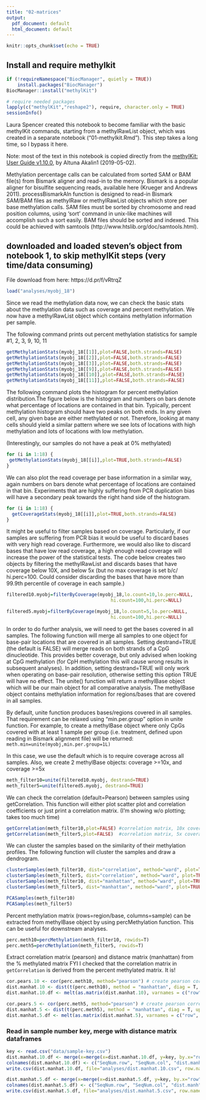 ```yaml
---
title: "02-matrices"
output:
  pdf_document: default
  html_document: default
---
```


```r
knitr::opts_chunk$set(echo = TRUE)
```

## Install and require methylkit 
```r
if (!requireNamespace("BiocManager", quietly = TRUE))
    install.packages("BiocManager")
BiocManager::install("methylKit")

# require needed packages 
lapply(c("methylKit","reshape2"), require, character.only = TRUE)
sessionInfo()
```

Laura Spencer created this notebook to become familiar with the basic methylKit commands, starting from a methylRawList object, which was created in a separate notebook ("01-methylkit.Rmd"). This step takes a long time, so I bypass it here. 

Note: most of the text in this notebook is copied directly from the [methylKit: User Guide v1.10.0
](https://bioconductor.org/packages/release/bioc/vignettes/methylKit/inst/doc/methylKit.html), by Altuna Akalin1 (2019-05-02).

Methylation percentage calls can be calculated from sorted SAM or BAM file(s) from Bismark aligner and read-in to the memory. Bismark is a popular aligner for bisulfite sequencing reads, available here (Krueger and Andrews 2011).  processBismarkAln function is designed to read-in Bismark SAM/BAM files as methylRaw or methylRawList objects which store per base methylation calls. SAM files must be sorted by chromosome and read position columns, using ‘sort’ command in unix-like machines will accomplish such a sort easily. BAM files should be sorted and indexed. This could be achieved with samtools (http://www.htslib.org/doc/samtools.html).

## downloaded and loaded steven's object from notebook 1, to skip methylKit steps (very time/data consuming)

File download from here: https://d.pr/f/vRtrqZ

```r
load("analyses/myobj_18")
```

Since we read the methylation data now, we can check the basic stats about the methylation data such as coverage and percent methylation. We now have a methylRawList object which contains methylation information per sample. 

The following command prints out percent methylation statistics for sample #1, 2, 3, 9, 10, 11

```r
getMethylationStats(myobj_18[[1]],plot=FALSE,both.strands=FALSE)
getMethylationStats(myobj_18[[2]],plot=FALSE,both.strands=FALSE)
getMethylationStats(myobj_18[[3]],plot=FALSE,both.strands=FALSE)
getMethylationStats(myobj_18[[9]],plot=FALSE,both.strands=FALSE)
getMethylationStats(myobj_18[[10]],plot=FALSE,both.strands=FALSE)
getMethylationStats(myobj_18[[11]],plot=FALSE,both.strands=FALSE)
```

The following command plots the histogram for percent methylation distribution.The figure below is the histogram and numbers on bars denote what percentage of locations are contained in that bin. Typically, percent methylation histogram should have two peaks on both ends. In any given cell, any given base are either methylated or not. Therefore, looking at many cells should yield a similar pattern where we see lots of locations with high methylation and lots of locations with low methylation.

(Interestingly, our samples do not have a peak at 0% methylated)

```r
for (i in 1:18) {
 getMethylationStats(myobj_18[[i]],plot=TRUE,both.strands=FALSE) 
}
```

We can also plot the read coverage per base information in a similar way, again numbers on bars denote what percentage of locations are contained in that bin. Experiments that are highly suffering from PCR duplication bias will have a secondary peak towards the right hand side of the histogram.

```r
for (i in 1:18) {
  getCoverageStats(myobj_18[[i]],plot=TRUE,both.strands=FALSE)
}
```

It might be useful to filter samples based on coverage. Particularly, if our samples are suffering from PCR bias it would be useful to discard bases with very high read coverage. Furthermore, we would also like to discard bases that have low read coverage, a high enough read coverage will increase the power of the statistical tests. The code below creates two objects by filtering the methylRawList and discards bases that have coverage below 10X, and below 5x (but no max coverage is set b/c/ hi.perc=100. Could consider discarding the bases that have more than 99.9th percentile of coverage in each sample.)

```r
filtered10.myobj=filterByCoverage(myobj_18,lo.count=10,lo.perc=NULL,
                                      hi.count=100,hi.perc=NULL)

filtered5.myobj=filterByCoverage(myobj_18,lo.count=5,lo.perc=NULL,
                                      hi.count=100,hi.perc=NULL)
```

In order to do further analysis, we will need to get the bases covered in all samples. The following function will merge all samples to one object for base-pair locations that are covered in all samples. Setting destrand=TRUE (the default is FALSE) will merge reads on both strands of a CpG dinucleotide. This provides better coverage, but only advised when looking at CpG methylation (for CpH methylation this will cause wrong results in subsequent analyses). In addition, setting destrand=TRUE will only work when operating on base-pair resolution, otherwise setting this option TRUE will have no effect. The unite() function will return a methylBase object which will be our main object for all comparative analysis. The methylBase object contains methylation information for regions/bases that are covered in all samples.

By default, unite function produces bases/regions covered in all samples. That requirement can be relaxed using “min.per.group” option in unite function. For example, to create a methylBase object where only CpGs covered with at least 1 sample per group (i.e. treatment, defined upon reading in Bismark alignment file) will be returned: `meth.min=unite(myobj,min.per.group=1L)`

In this case, we use the default which is to require coverage across all samples. 
Also, we create 2 methylBase objects: coverage >=10x, and coverage >=5x 

```r
meth_filter10=unite(filtered10.myobj, destrand=TRUE)
meth_filter5=unite(filtered5.myobj, destrand=TRUE)
```

We can check the correlation (default=Pearson) between samples using getCorrelation. This function will either plot scatter plot and correlation coefficients or just print a correlation matrix. (I'm showing w/o plotting; takes too much time)

```r
getCorrelation(meth_filter10,plot=FALSE) #correlation matrix, 10x coverage
getCorrelation(meth_filter5,plot=FALSE)  #correlation matrix, 5x coverage
```

We can cluster the samples based on the similarity of their methylation profiles. The following function will cluster the samples and draw a dendrogram.

```r
clusterSamples(meth_filter10, dist="correlation", method="ward", plot=TRUE) #cluster analysis 10x, correlation matrix
clusterSamples(meth_filter5, dist="correlation", method="ward", plot=TRUE) #cluster analysis 5x, correlation matrix
clusterSamples(meth_filter10, dist="manhattan", method="ward", plot=TRUE)  #cluster analysis 10x, manhattan distance matrix
clusterSamples(meth_filter5, dist="manhattan", method="ward", plot=TRUE)  #cluster analysis 5x, manhattan distance matrix
```

```r
PCASamples(meth_filter10)
PCASamples(meth_filter5)
```

Percent methylation matrix (rows=region/base, columns=sample) can be extracted from methylBase object by using percMethylation function. This can be useful for downstream analyses. 

```r
perc.meth10=percMethylation(meth_filter10, rowids=T)
perc.meth5=percMethylation(meth_filter5, rowids=T)
```

Extract correlation matrix (pearson) and distance matrix (manhattan) from the % methylated matrix
FYI I checked that the correlation matrix in `getCorrelation` is derived from the percent methylated matrix. It is! 

```r
cor.pears.10 <- cor(perc.meth10, method="pearson") # create pearson correlation matrix. 
dist.manhat.10 <- dist(t(perc.meth10), method = "manhattan", diag = T, upper = F)
dist.manhat.10.df <- melt(as.matrix(dist.manhat.10), varnames = c("row", "col"))

cor.pears.5 <- cor(perc.meth5, method="pearson") # create pearson correlation matrix. 
dist.manhat.5 <- dist(t(perc.meth5), method = "manhattan", diag = T, upper = F) #must transform % matrix (samples are rows) for the dist() function
dist.manhat.5.df <- melt(as.matrix(dist.manhat.5), varnames = c("row", "col"))
```

### Read in sample number key, merge with distance matrix dataframes

```r
key <- read.csv("data/sample-key.csv")
dist.manhat.10.df <- merge(x=merge(x=dist.manhat.10.df, y=key, by.x="row", by.y="MBD.FILENAME"), y=key, by.x="col", by.y="MBD.FILENAME")
colnames(dist.manhat.10.df) <- c("SeqNum.row", "SeqNum.col", "dist.manh", "SampNum.row", "SampNum.col")
write.csv(dist.manhat.10.df, file="analyses/dist.manhat.10.csv", row.names=FALSE) 

dist.manhat.5.df <- merge(x=merge(x=dist.manhat.5.df, y=key, by.x="row", by.y="MBD.FILENAME"), y=key, by.x="col", by.y="MBD.FILENAME")
colnames(dist.manhat.5.df) <- c("SeqNum.row", "SeqNum.col", "dist.manh", "SampNum.row", "SampNum.col")
write.csv(dist.manhat.5.df, file="analyses/dist.manhat.5.csv", row.names=FALSE)
```


```r

```

